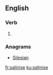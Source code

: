 ==English==

===Verb===
{{en-verb|salinises|salinising|salinised|salinised}}

# {{standard spelling of|from=non-Oxford British spelling|salinize|lang=en}}

===Anagrams===
* [[Silesian#English|Silesian]]

[[fr:salinise]]
[[ku:salinise]]